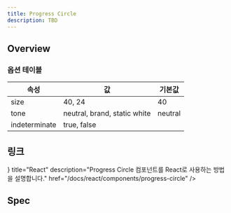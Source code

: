 ```yaml
---
title: Progress Circle
description: TBD
---
```


<SanityContent title="Progress Circle" />

## Overview

### 옵션 테이블

| 속성          | 값                           | 기본값  |
| ------------- | ---------------------------- | ------- |
| size          | 40, 24                       | 40      |
| tone          | neutral, brand, static white | neutral |
| indeterminate | true, false                  |         |

## 링크

<Cards>
  <Card
    icon={<AtomIcon />}
    title="React"
    description="Progress Circle 컴포넌트를 React로 사용하는 방법을 설명합니다."
    href="/docs/react/components/progress-circle"
  />
</Cards>

## Spec

<ComponentSpecBlock id="progress-circle" />
